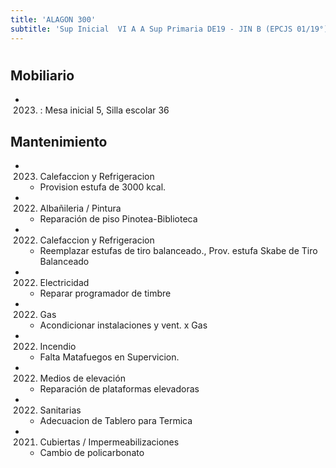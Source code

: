 ```yaml
---
title: 'ALAGON 300'
subtitle: 'Sup Inicial  VI A A Sup Primaria DE19 - JIN B (EPCJS 01/19°) HOMERO MANZI - EPC N° 01 MARIA SILVENTI DE AMATO - ESC. DE MUSICA N° 12'
---
```


#


## Mobiliario

*  (2023) : Mesa inicial 5, Silla escolar 36 





## Mantenimiento

*  (2023) Calefaccion y Refrigeracion 
    + Provision estufa de 3000 kcal.

*  (2022) Albañileria / Pintura 
    + Reparación de piso Pinotea-Biblioteca

*  (2022) Calefaccion y Refrigeracion 
    + Reemplazar estufas de tiro balanceado., Prov. estufa Skabe de Tiro Balanceado

*  (2022) Electricidad 
    + Reparar programador de timbre

*  (2022) Gas 
    + Acondicionar instalaciones y vent. x Gas

*  (2022) Incendio 
    + Falta Matafuegos en Supervicion.

*  (2022) Medios de elevación 
    + Reparación de plataformas elevadoras

*  (2022) Sanitarias 
    + Adecuacion de Tablero para Termica

*  (2021) Cubiertas / Impermeabilizaciones 
    + Cambio de policarbonato



